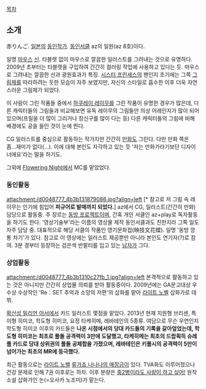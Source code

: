 [[목차]]
== 소개 ==
赤りんご. [[일본]]의 [[동인]][[작가]]. [[동인서클]] az의 일원(az 8호)이다.

일명 [[마우스]] [[신]]. 타블렛 없이 마우스로 깔끔한 일러스트를 그려내는 것으로 유명하다. 2009년 초부터는 타블렛을 구입하여 간간히 컬러링 작업에 사용하고 있다는 듯. 마우스로 그려내는 깔끔한 선과 광원효과가 특징.
[[시스터 프린세스]]의 팬인지 초기에는 그쪽 [[그림체]]를 따라하려는 듯한 모습이 자주 보였지만, 자신의 스타일로 흡수한 이후 더욱 자연스러운 그림체가 되었다.

이 사람이 그린 작품들 중에서 [[하쿠레이 레이무]]를 그린 작품이 유명한 경우가 많은데, 다른 캐릭터들의 그림들과 비교해보면 유독 레이무의 그림들만 의상 어레인지가 많이 되어있으며(프릴을 더 많이 그리거나 장신구를 많이 다는 등) 다른 캐릭터들의 그림에 비해 배경에도 공을 들인 것이 눈에 띈다.

CG 일러스트를 중심으로 활동하는 작가지만 간간히 [[만화]]도 그린다. 다만 만화 쪽은 좀...재미가 없다(…). 이에 대해 본인도 자각하고 있는 듯 '저는 만화가라기보단 디자이너에요'라는 말을 하기도.

그외에 [[Flowering Night]]에서 MC를 맡았었다.
=== 동인활동 ===
attachment:/d0048777_4b3b131879086.jpg?align=left [* 참고로 저 그림 속 레이무는 인기에 힘입어 '''피규어로 발매까지 되었다.''']
az에서 CG, 일러스트(간간히 만화) 담당으로 활동중. 주 장르는 [[동방 프로젝트]]이며, 간혹 개인 서클인 az+play로 독자활동을 하기도 한다.
'영상기술부'라는 이름의 영상물 제작 동인서클과도 친한지라 그쪽 일도 자주 담당 중. 대표적으로 해당 서클의 작품인 영기문화접(映技文花蝶). 일명 '동방 깡통 차기'가 있다.
참고로 이 영상에는 일러스트 제공뿐만 아니라 본인도 연기자(?)로 참여. 3분 경부터 등장하는 검은색 반팔티를 입고 있는 [[남자]]가 그다.

{{{#!html
<object width="425" height="344"><param name="movie" value="http://www.youtube.com/v/ourUibcuIqE&hl=ko_KR&fs=1&"></param><param name="allowFullScreen" value="true"></param><param name="allowscriptaccess" value="always"></param><embed src="http://www.youtube.com/v/ourUibcuIqE&hl=ko_KR&fs=1&" type="application/x-shockwave-flash" allowscriptaccess="always" allowfullscreen="true" width="425" height="344"></embed></object>}}}
=== 상업활동 ===
attachment:/d0048777_4b3b1310c27fb_1.jpg?align=left 
본격적으로 활동하고 있는 것은 아니지만 간간히 상업물 의뢰를 받아 활동중이다.
2009년에는 GA문고대상 우수상 수상작인 'Re：SET 추억과 소망의 저편'의 삽화를 맡아 [[라이트 노벨]] 삽화가로 데뷔.

[[확산성 밀리언 아서]]에서 카드 일러스트 몇점을 맡았다. 2013년 현재 지원형 브리센, 특이형 히미코, 학도형 히미코, 요정 타케히메, 레바테인의 5종류.
여담으로 무슨 우연인지 학도형 히미코 이후의 카드들은 '''나온 시점에서의 당대 카드들의 기록을 갈아엎었는데, 학도형 히미코는 최초로 풀돌 공격력이 3만에 도달했고, 타케히메는 최초의 드랍획득 슈레플 카드로 당대 상위권의 풀돌 공체합을 가졌으며, 레바테인은 키풀시의 공격력이 5만이 넘어가는 최초의 MR에 등극했다.'''

최근 활동으로는 [[라이트 노벨]] [[류가죠 나나나의 매장금]]이 있다. TVA화도 이루어졌으나 건강 문제로 인해 7권 이후로는 하차. 이후 분량은 [[중2병이라도 사랑이 하고 싶어!]] 원작 소설 삽화가인 논(=오사카 노조미)가 맡는다.
